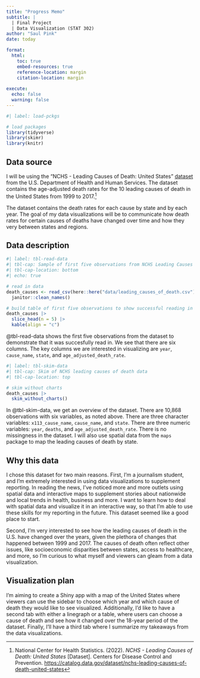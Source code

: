 ```yaml
---
title: "Progress Memo"
subtitle: |
  | Final Project 
  | Data Visualization (STAT 302)
author: "Saul Pink"
date: today

format:
  html:
    toc: true
    embed-resources: true
    reference-location: margin
    citation-location: margin
    
execute:
  echo: false
  warning: false
---
```


```r
#| label: load-pckgs

# load packages
library(tidyverse)
library(skimr)
library(knitr)

```

## Data source

I will be using the "NCHS - Leading Causes of Death: United States" [dataset](https://catalog.data.gov/dataset/nchs-leading-causes-of-death-united-states) from the U.S. Department of Health and Human Services. The dataset contains the age-adjusted death rates for the 10 leading causes of death in the United States from 1999 to 2017.[^1]

[^1]: National Center for Health Statistics. (2022). *NCHS - Leading Causes of Death: United States* \[Dataset\]. Centers for Disease Control and Prevention. <https://catalog.data.gov/dataset/nchs-leading-causes-of-death-united-states>

The dataset contains the death rates for each cause by state and by each year. The goal of my data visualizations will be to communicate how death rates for certain causes of deaths have changed over time and how they very between states and regions.

## Data description

```r
#| label: tbl-read-data
#| tbl-cap: Sample of first five observations from NCHS Leading Causes of Death database
#| tbl-cap-location: bottom
#| echo: true

# read in data
death_causes <- read_csv(here::here("data/leading_causes_of_death.csv")) |> 
  janitor::clean_names()

# build table of first five observations to show successful reading in
death_causes |> 
  slice_head(n = 5) |> 
  kable(align = "c")

```

@tbl-read-data shows the first five observations from the dataset to demonstrate that it was succesfully read in. We see that there are six columns. The key columns we are interested in visualizing are `year`, `cause_name`, `state`, and `age_adjusted_death_rate`.

```r
#| label: tbl-skim-data
#| tbl-cap: Skim of NCHS leading causes of death data
#| tbl-cap-location: top

# skim without charts
death_causes |> 
  skim_without_charts()

```

In @tbl-skim-data, we get an overview of the dataset. There are 10,868 observations with six variables, as noted above. There are three character variables: `x113_cause_name`, `cause_name`, and `state`. There are three numeric variables: `year`, `deaths`, and `age_adjusted_death_rate`. There is no missingness in the dataset. I will also use spatial data from the `maps` package to map the leading causes of death by state.

## Why this data

I chose this dataset for two main reasons. First, I'm a journalism student, and I'm extremely interested in using data visualizations to supplement reporting. In reading the news, I've noticed more and more outlets using spatial data and interactive maps to supplement stories about nationwide and local trends in health, business and more. I want to learn how to deal with spatial data and visualize it in an interactive way, so that I'm able to use these skills for my reporting in the future. This dataset seemed like a good place to start.

Second, I'm very interested to see how the leading causes of death in the U.S. have changed over the years, given the plethora of changes that happened between 1999 and 2017. The causes of death often reflect other issues, like socioeconomic disparities between states, access to healthcare, and more, so I'm curious to what myself and viewers can gleam from a data visualization.

## Visualization plan

I'm aiming to create a Shiny app with a map of the United States where viewers can use the sidebar to choose which year and which cause of death they would like to see visualized. Additionally, I'd like to have a second tab with either a linegraph or a table, where users can choose a cause of death and see how it changed over the 18-year period of the dataset. Finally, I'll have a third tab where I summarize my takeaways from the data visualizations.
